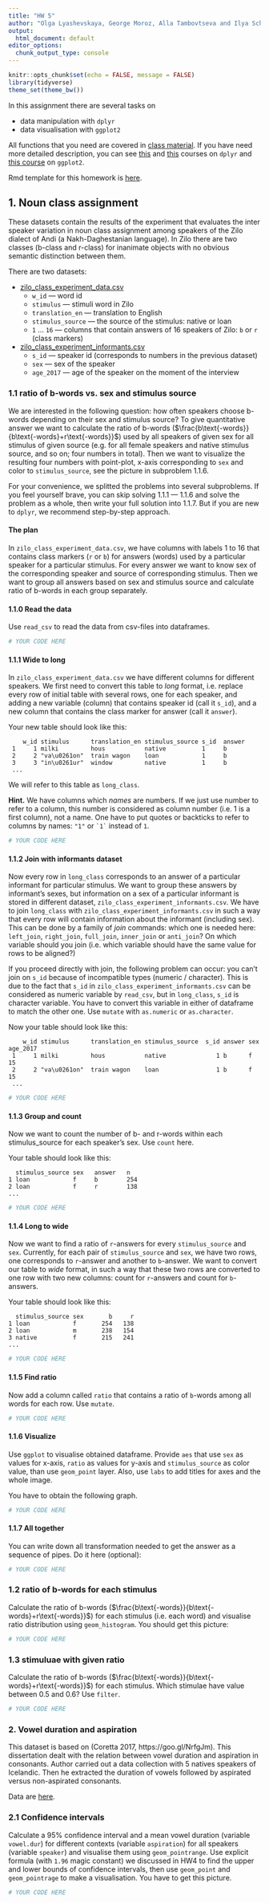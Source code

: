 ```yaml
---
title: "HW 5"
author: "Olga Lyashevskaya, George Moroz, Alla Tambovtseva and Ilya Schurov"
output:
  html_document: default
editor_options:
  chunk_output_type: console
---
```


```r
knitr::opts_chunk$set(echo = FALSE, message = FALSE)
library(tidyverse)
theme_set(theme_bw())
```

In this assignment there are several tasks on

* data manipulation with `dplyr` 
* data visualisation with `ggplot2`

All functions that you need are covered in [class material](https://lingdata2019.github.io/LingData/Lec_6_tidyverse.html). If you have need more detailed description, you can see [this](https://www.datacamp.com/courses/dplyr-data-manipulation-r-tutorial) and [this](https://www.datacamp.com/courses/joining-data-in-r-with-dplyr) courses on `dplyr` and [this course](https://www.datacamp.com/courses/data-visualization-with-ggplot2-1) on `ggplot2`.

Rmd template for this homework is [here](https://raw.githubusercontent.com/LingData2019/LingData/master/hw/rmd-templates/HW5-template.Rmd).

## 1. Noun class assignment
These datasets contain the results of the experiment that evaluates the inter speaker variation in noun class assignment among speakers of the Zilo dialect of Andi (a Nakh-Daghestanian language). In Zilo there are two classes (b-class and r-class) for inanimate objects with no obvious semantic distinction between them.

There are two datasets:

* [zilo_class_experiment_data.csv](https://raw.githubusercontent.com/LingData2019/LingData/master/data/zilo_class_experiment_data.csv)
  * `w_id` --- word id
  * `stimulus` --- stimuli word in Zilo
  * `translation_en` --- translation to English
  * `stimulus_source` --- the source of the stimulus: native or loan
  * `1` ... `16` --- columns that contain answers of 16 speakers of Zilo: `b` or `r` (class markers)
* [zilo_class_experiment_informants.csv](https://raw.githubusercontent.com/LingData2019/LingData/master/data/zilo_class_experiment_informants.csv)
  * `s_id` --- speaker id (corresponds to numbers in the previous dataset)
  * `sex` --- sex of the speaker
  * `age_2017` --- age of the speaker on the moment of the interview

### 1.1 ratio of b-words vs. sex and stimulus source
We are interested in the following question: how often speakers choose b-words depending on their sex and stimulus source? To give quantitative answer we want to calculate the ratio of b-words ($\frac{b\text{-words}}{b\text{-words}+r\text{-words}}$) used by all speakers of given sex for all stimulus of given source (e.g. for all female speakers and native stimulus source, and so on; four numbers in total). Then we want to visualize the resulting four numbers with point-plot, x-axis corresponding to `sex` and color to `stimulus_source`, see the picture in subproblem 1.1.6.

For your convenience, we splitted the problems into several subproblems. If you feel yourself brave, you can skip solving 1.1.1 — 1.1.6 and solve the problem as a whole, then write your full solution into 1.1.7. But if you are new to `dplyr`, we recommend step-by-step approach.

#### The plan
In `zilo_class_experiment_data.csv`, we have columns with labels 1 to 16 that contains class markers (`r` or `b`) for answers (words) used by a particular speaker for a particular stimulus. For every answer we want to know sex of the corresponding speaker and source of corresponding stimulus. Then we want to group all answers based on sex and stimulus source and calculate ratio of b-words in each group separately.

#### 1.1.0 Read the data
Use `read_csv` to read the data from csv-files into dataframes.

```r
# YOUR CODE HERE
```

#### 1.1.1 Wide to long
In `zilo_class_experiment_data.csv` we have different columns for different speakers. We first need to convert this table to *long* format, i.e. replace every row of initial table with several rows, one for each speaker, and adding a new variable (column) that contains speaker id (call it `s_id`), and a new column that contains the class marker for answer (call it `answer`).

Your new table should look like this:

```
    w_id stimulus      translation_en stimulus_source s_id  answer
 1     1 milki         hous           native          1     b     
 2     2 "va\u0261on"  train wagon    loan            1     b     
 3     3 "in\u0261ur"  window         native          1     b     
 ...
 ```
 
 We will refer to this table as `long_class`.
 
 **Hint.** We have columns which *names* are numbers. If we just use number to refer to a column, this number is considered as column number (i.e. 1 is a first column), not a name. One have to put quotes or backticks to refer to columns by names: `` "1" `` or `` `1` `` instead of `1`.

```r
# YOUR CODE HERE
```

#### 1.1.2 Join with informants dataset
Now every row in `long_class` corresponds to an answer of a particular informant for particular stimulus. We want to group these answers by informant's sexes, but information on a sex of a particular informant is stored in different dataset, `zilo_class_experiment_informants.csv`. We have to join `long_class` with `zilo_class_experiment_informants.csv` in such a way that every row will contain information about the informant (including sex). This can be done by a family of *join* commands: which one is needed here: `left_join`, `right_join`, `full_join`, `inner_join` or `anti_join`? On which variable should you join (i.e. which variable should have the same value for rows to be aligned?)

If you proceed directly with join, the following problem can occur: you can't join on `s_id` because of incompatible types (numeric / character). This is due to the fact that `s_id` in `zilo_class_experiment_informants.csv` can be considered as numeric variable by `read_csv`, but in `long_class`, `s_id` is character variable. You have to convert this variable in either of dataframe to match the other one. Use `mutate` with `as.numeric` or `as.character`.

Now your table should look like this:

```
    w_id stimulus      translation_en stimulus_source  s_id answer sex   age_2017
 1     1 milki         hous           native              1 b      f           15
 2     2 "va\u0261on"  train wagon    loan                1 b      f           15
 ...
 ```


```r
# YOUR CODE HERE
```

#### 1.1.3 Group and count
Now we want to count the number of b- and r-words within each stimulus_source for each speaker's sex. Use `count` here.

Your table should look like this:

```
  stimulus_source sex   answer   n
1 loan            f     b        254
2 loan            f     r        138
...
```

```r
# YOUR CODE HERE
```

#### 1.1.4 Long to wide
Now we want to find a ratio of `r`-answers for every `stimulus_source` and `sex`. Currently, for each pair of `stimulus_source` and `sex`, we have two rows, one corresponds to `r`-answer and another to `b`-answer. We want to convert our table to *wide* format, in such a way that these two rows are converted to one row with two new columns: count for `r`-answers and count for `b`-answers.

Your table should look like this:

```
  stimulus_source sex       b     r
1 loan            f       254   138
2 loan            m       238   154
3 native          f       215   241
...
```

```r
# YOUR CODE HERE
```

#### 1.1.5 Find ratio
Now add a column called `ratio` that contains a ratio of `b`-words among all words for each row. Use `mutate`.


```r
# YOUR CODE HERE
```

#### 1.1.6 Visualize
Use `ggplot` to visualise obtained dataframe. Provide `aes` that use `sex` as values for x-axis, `ratio` as values for y-axis and `stimulus_source` as color value, than use `geom_point` layer. Also, use `labs` to add titles for axes and the whole image.

You have to obtain the following graph.

```r
# YOUR CODE HERE
```

#### 1.1.7 All together
You can write down all transformation needed to get the answer as a sequence of pipes. Do it here (optional):


```r
# YOUR CODE HERE
```


### 1.2 ratio of b-words for each stimulus
Calculate the ratio of b-words ($\frac{b\text{-words}}{b\text{-words}+r\text{-words}}$) for each stimulus (i.e. each word) and visualise ratio distribution using `geom_histogram`. You should get this picture:
```r
# YOUR CODE HERE
```

### 1.3 stimuluae with given ratio
Calculate the ratio of b-words ($\frac{b\text{-words}}{b\text{-words}+r\text{-words}}$) for each stimulus. Which stimulae have value between 0.5 and 0.6? Use `filter`.
```r
# YOUR CODE HERE
```

### 2. Vowel duration and aspiration

This dataset is based on (Coretta 2017, https://goo.gl/NrfgJm). This dissertation dealt with the relation between vowel duration and aspiration in consonants. Author carried out a data collection with 5 natives speakers of Icelandic. Then he extracted the duration of vowels followed by aspirated versus non-aspirated consonants.

Data are [here](http://math-info.hse.ru/f/2018-19/ling-data/icelandic.csv).

### 2.1 Confidence intervals

Calculate a 95% confidence interval and a mean vowel duration (variable `vowel.dur`) for different contexts (variable `aspiration`) for all speakers (variable `speaker`) and visualise them using `geom_pointrange`. Use explicit formula (with `1.96` magic constant) we discussed in HW4 to find the upper and lower bounds of confidence intervals, then use `geom_point` and `geom_pointrage` to make a visualisation. You have to get this picture.

```r
# YOUR CODE HERE
```



